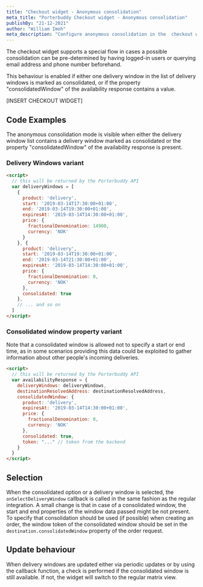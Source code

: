 ```yaml
---
title: "Checkout widget - Anonymous consolidation"
meta_title: "Porterbuddy Checkout widget - Anonymous consolidation"
publishBy: "21-12-2021"
author: "William Imoh"
meta_description: "Configure anonymous consolidation in the  checkout widget"
---
```


The checkout widget supports a special flow in cases a possible consolidation can be pre-determined by having logged-in users or querying email address and phone number beforehand. 

This behaviour is enabled if either one delivery window in the list of delivery windows is marked as consolidated, or if the property "consolidatedWindow" of the availability response contains a value.

[INSERT CHECKOUT WIDGET]

## Code Examples
The anonymous consolidation mode is visible when either the delivery window list contains a delivery window marked as consolidated or the property "consolidatedWindow" of the availability response is present.

### Delivery Windows variant

```html
<script>
  // this will be returned by the Porterbuddy API
  var deliveryWindows = [
    {
      product: 'delivery',
      start: '2019-03-14T17:30:00+01:00',
      end: '2019-03-14T19:30:00+01:00',
      expiresAt: '2019-03-14T14:30:00+01:00',
      price: {
        fractionalDenomination: 14900,
        currency: 'NOK'
      }
    }, {
      product: 'delivery',
      start: '2019-03-14T19:30:00+01:00',
      end: '2019-03-14T21:30:00+01:00',
      expiresAt: '2019-03-14T14:30:00+01:00',
      price: {
        fractionalDenomination: 0,
        currency: 'NOK'
      },
      consolidated: true
    },
    // ... and so on
  ]
</script>
```

### Consolidated window property variant

Note that a consolidated window is allowed not to specify a start or end time, as in some scenarios providing this data could be exploited to gather information about other people's incoming deliveries.

```html
<script>
  // this will be returned by the Porterbuddy API
  var availabilityResponse = {
    deliveryWindows: deliveryWindows,
    destinationResolvedAddress: destinationResolvedAddress,
    consolidatedWindow: {
      product: 'delivery',
      expiresAt: '2019-03-14T14:30:00+01:00',
      price: {
        fractionalDenomination: 0,
        currency: 'NOK'
      },
      consolidated: true,
      token: "..." // token from the backend
    }
  }
</script>
```

## Selection
When the consolidated option or a delivery window is selected, the `onSelectDeliveryWindow` callback is called in the same fashion as the regular integration. A small change is that in case of a consolidated window, the start and end properties of the window data passed might be not present. To specify that consolidation should be used (if possible) when creating an order, the window token of the consolidated window should be set in the `destination.consolidatedWindow` property of the order request.

## Update behaviour
When delivery windows are updated either via periodic updates or by using the callback function, a check is performed if the consolidated window is still available. If not, the widget will switch to the regular matrix view.  